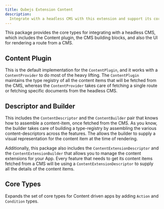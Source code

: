```yaml
---
title: Qubejs Extension Content
description:
  Integrate with a headless CMS with this extension and support its core types
---
```



<PubBadge name="vyuh_extension_content" />

This package provides the core types for integrating with a headless CMS, which
includes the Content plugin, the CMS building blocks, and also the UI for
rendering a route from a CMS.

## Content Plugin

This is the default implementation for the `ContentPlugin`, and it works with a
`ContentProvider` to do most of the heavy lifting. The `ContentPlugin` maintains
the type registry of all the content items that will be fetched from the CMS,
whereas the `ContentProvider` takes care of fetching a single route or fetching
specific documents from the headless CMS.

## Descriptor and Builder

This includes the `ContentDescriptor` and the `ContentBuilder` pair that knows
how to assemble a content-item, once fetched from the CMS. As you know, the
builder takes care of building a type-registry by assembling the various
content-descriptors across the features. The allows the builder to supply a
visual representation for the content item at the time of rendering.

Additionally, this package also includes the `ContentExtensionDescriptor` and
the `ContentExtensionBuilder` that allows you to manage the content extensions
for your App. Every feature that needs to get its content items fetched from a
CMS will be using a `ContentExtensionDescriptor` to supply all the details of
the content items.

## Core Types

Expands the set of core types for Content driven apps by adding `Action` and
`Condition` types.
